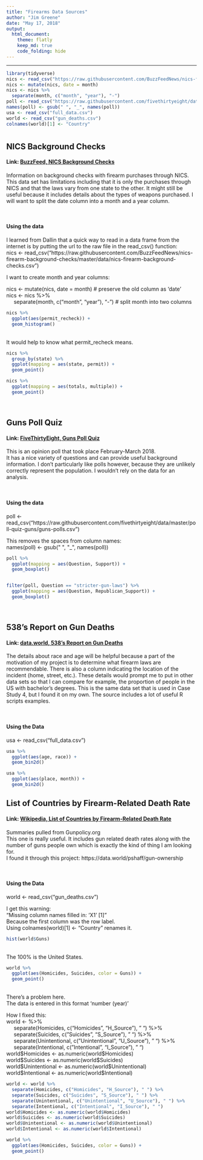 ```yaml
---
title: "Firearms Data Sources"
author: "Jim Greene"
date: "May 17, 2018"
output: 
  html_document:
    theme: flatly
    keep_md: true
    code_folding: hide
---
```

<hr>

```r
library(tidyverse)
nics <- read_csv("https://raw.githubusercontent.com/BuzzFeedNews/nics-firearm-background-checks/master/data/nics-firearm-background-checks.csv")
nics <- mutate(nics, date = month)
nics <- nics %>% 
  separate(month, c("month", "year"), "-")
poll <- read_csv("https://raw.githubusercontent.com/fivethirtyeight/data/master/poll-quiz-guns/guns-polls.csv")
names(poll) <- gsub(" ", "_", names(poll))
usa <- read_csv("full_data.csv")
world <- read_csv("gun_deaths.csv")
colnames(world)[1] <- "Country"
```

# {.tabset .tabset-fade}

## NICS Background Checks

#### Link: [BuzzFeed, NICS Background Checks](https://github.com/BuzzFeedNews/nics-firearm-background-checks)

Information on background checks with firearm purchases through NICS.</br>
This data set has limitations including that it is only the purchases through NICS and that the laws vary from one state to the other. It might still be useful because it includes details about the types of weapons purchased. I will want to split the date column into a month and a year column.

</br>

#### Using the data

I learned from Dallin that a quick way to read in a data frame from the internet is by putting the url to the raw file in the read_csv() function:</br>
nics <- read_csv("https://raw.githubusercontent.com/BuzzFeedNews/nics-firearm-background-checks/master/data/nics-firearm-background-checks.csv")

I want to create month and year columns:</br>

nics <- mutate(nics, date = month) # preserve the old column as 'date'</br>
nics <- nics %>% </br>
&nbsp;&nbsp;&nbsp;&nbsp;  separate(month, c("month", "year"), "-") # split month into two columns

```r
nics %>% 
  ggplot(aes(permit_recheck)) +
  geom_histogram()
```
</br>It would help to know what permit_recheck means.


```r
nics %>%
  group_by(state) %>% 
  ggplot(mapping = aes(state, permit)) +
  geom_point()

nics %>%
  ggplot(mapping = aes(totals, multiple)) +
  geom_point()
```

</br>

## Guns Poll Quiz

#### Link: [FiveThirtyEight, Guns Poll Quiz](https://github.com/fivethirtyeight/data/tree/master/poll-quiz-guns)

This is an opinion poll that took place February-March 2018.</br>
It has a nice variety of questions and can provide useful background information. I don't particularly like polls however, because they are unlikely correctly represent the population. I wouldn't rely on the data for an analysis.

</br>

#### Using the data

poll <- read_csv("https://raw.githubusercontent.com/fivethirtyeight/data/master/poll-quiz-guns/guns-polls.csv")

This removes the spaces from column names:</br>
names(poll) <- gsub(\" \", \"_\", names(poll))

```r
poll %>% 
  ggplot(mapping = aes(Question, Support)) +
  geom_boxplot()


filter(poll, Question == "stricter-gun-laws") %>% 
  ggplot(mapping = aes(Question, Republican_Support)) +
  geom_boxplot()
```

</br>

## 538's Report on Gun Deaths

#### Link: [data.world, 538's Report on Gun Deaths](https://data.world/azel/gun-deaths-in-america)

The details about race and age will be helpful because a part of the motivation of my project is to determine what firearm laws are recommendable. There is also a column indicating the location of the incident (home, street, etc.). These details would prompt me to put in other data sets so that I can compare for example, the proportion of people in the US with bachelor's degrees.
This is the same data set that is used in Case Study 4, but I found it on my own. The source includes a lot of useful R scripts examples.

</br>

#### Using the Data

usa <- read_csv("full_data.csv")

```r
usa %>% 
  ggplot(aes(age, race)) +
  geom_bin2d()

usa %>% 
  ggplot(aes(place, month)) +
  geom_bin2d() 
```


## List of Countries by Firearm-Related Death Rate

#### Link: [Wikipedia, List of Countries by Firearm-Related Death Rate](https://en.wikipedia.org/wiki/List_of_countries_by_firearm-related_death_rate)

Summaries pulled from Gunpolicy.org</br>
This one is really useful. It includes gun related death rates along with the number of guns people own which is exactly the kind of thing I am looking for.</br>
I found it through this project: https://data.world/pshaff/gun-ownership

</br>

#### Using the Data

world <- read_csv("gun_deaths.csv")

I get this warning:</br>
"Missing column names filled in: 'X1' [1]"</br>
Because the first column was the row label.</br>
Using colnames(world)[1] <- "Country" renames it.</br>

```r
hist(world$Guns)
```
</br>The 100% is the United States.
```r
world %>% 
  ggplot(aes(Homicides, Suicides, color = Guns)) +
  geom_point()
```
</br>There's a problem here.</br>
The data is entered in this format 'number (year)'

How I fixed this:</br>
world <- %>% </br>
&nbsp;&nbsp;&nbsp;&nbsp; separate(Homicides, c("Homicides", "H_Source"), " ") %>% </br>
&nbsp;&nbsp;&nbsp;&nbsp; separate(Suicides, c("Suicides", "S_Source"), " ") %>% </br>
&nbsp;&nbsp;&nbsp;&nbsp; separate(Unintentional, c("Unintentional", "U_Source"), " ") %>% </br>
&nbsp;&nbsp;&nbsp;&nbsp; separate(Intentional, c("Intentional", "I_Source"), " ")</br>
world\$Homicides <- as.numeric(world\$Homicides)</br>
world\$Suicides <- as.numeric(world\$Suicides)</br>
world\$Unintentional <- as.numeric(world\$Unintentional)</br>
world\$Intentional <- as.numeric(world\$Intentional)
  
```r
world <- world %>% 
  separate(Homicides, c("Homicides", "H_Source"), " ") %>% 
  separate(Suicides, c("Suicides", "S_Source"), " ") %>% 
  separate(Unintentional, c("Unintentional", "U_Source"), " ") %>% 
  separate(Intentional, c("Intentional", "I_Source"), " ")
world$Homicides <- as.numeric(world$Homicides)
world$Suicides <- as.numeric(world$Suicides)
world$Unintentional <- as.numeric(world$Unintentional)
world$Intentional <- as.numeric(world$Intentional)
```

```r
world %>% 
  ggplot(aes(Homicides, Suicides, color = Guns)) +
  geom_point()
```

